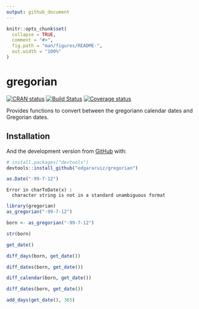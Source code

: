 ```yaml
---
output: github_document
---
```


<!-- README.md is generated from README.Rmd. Please edit that file -->

```r
knitr::opts_chunk$set(
  collapse = TRUE,
  comment = "#>",
  fig.path = "man/figures/README-",
  out.width = "100%"
)
```
# gregorian

<!-- badges: start -->
[![CRAN status](https://www.r-pkg.org/badges/version/gregorian)](https://cran.r-project.org/package=gregorian)
[![Build Status](https://api.travis-ci.com/edgararuiz/gregorian.svg?branch=master)](https://travis-ci.com/edgararuiz/gregorian)
[![Coverage status](https://codecov.io/gh/edgararuiz/gregorian/branch/master/graph/badge.svg)](https://codecov.io/github/edgararuiz/gregorian?branch=master)
<!-- badges: end -->

Provides functions to convert between the gregoriann calendar dates and Gregorian dates.

## Installation

And the development version from [GitHub](https://github.com/) with:

``` r
# install.packages("devtools")
devtools::install_github("edgararuiz/gregorian")
```

```r
as.Date("-99-7-12")
```
```
Error in charToDate(x) : 
  character string is not in a standard unambiguous format
```

```r
library(gregorian)
as_gregorian("-99-7-12")
```


```r
born <- as_gregorian("-99-7-12")
```

```r
str(born)
```


```r
get_date()
```

```r
diff_days(born, get_date())
```
```r
diff_dates(born, get_date())
```


```r
diff_calendar(born, get_date())
```
```r
diff_dates(born, get_date())
```

```r
add_days(get_date(), 365)
```

